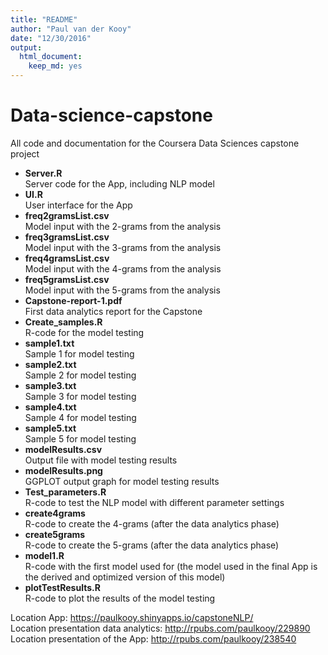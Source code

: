 ```yaml
---
title: "README"
author: "Paul van der Kooy"
date: "12/30/2016"
output: 
  html_document: 
    keep_md: yes
---
```

# Data-science-capstone

All code and documentation for the Coursera Data Sciences capstone project

* **Server.R**  
Server code for the App, including NLP model  
* **UI.R**  
User interface for the App  
* **freq2gramsList.csv**  
Model input with the 2-grams from the analysis  
* **freq3gramsList.csv**  
Model input with the 3-grams from the analysis  
* **freq4gramsList.csv**  
Model input with the 4-grams from the analysis  
* **freq5gramsList.csv**  
Model input with the 5-grams from the analysis  
* **Capstone-report-1.pdf**  
First data analytics report for the Capstone  
* **Create_samples.R**  
R-code for the model testing  
* **sample1.txt**  
Sample 1 for model testing  
* **sample2.txt**  
Sample 2 for model testing  
* **sample3.txt**  
Sample 3 for model testing  
* **sample4.txt**  
Sample 4 for model testing  
* **sample5.txt**  
Sample 5 for model testing  
* **modelResults.csv**  
Output file with model testing results  
* **modelResults.png**  
GGPLOT output graph for model testing results  
* **Test_parameters.R**  
R-code to test the NLP model with different parameter settings  
* **create4grams**  
R-code to create the 4-grams (after the data analytics phase)  
* **create5grams**  
R-code to create the 5-grams (after the data analytics phase)  
* **model1.R**  
R-code with the first model used for (the model used in the final App is the derived and optimized version of this model)  
* **plotTestResults.R**  
R-code to plot the results of the model testing  

Location App: <https://paulkooy.shinyapps.io/capstoneNLP/>  
Location presentation data analytics: <http://rpubs.com/paulkooy/229890>  
Location presentation of the App: <http://rpubs.com/paulkooy/238540>  